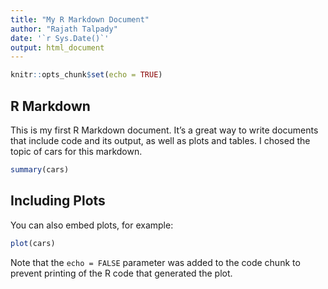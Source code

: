 ```yaml
---
title: "My R Markdown Document"
author: "Rajath Talpady"
date: '`r Sys.Date()`'
output: html_document
---
```


```r
knitr::opts_chunk$set(echo = TRUE)
```

## R Markdown

This is my first R Markdown document. It's a great way to write documents that include code and its output, as well as plots and tables. I chosed the topic of cars for this markdown.


```r
summary(cars)
```

## Including Plots

You can also embed plots, for example:

```r
plot(cars)
```

Note that the `echo = FALSE` parameter was added to the code chunk to prevent printing of the R code that generated the plot.
